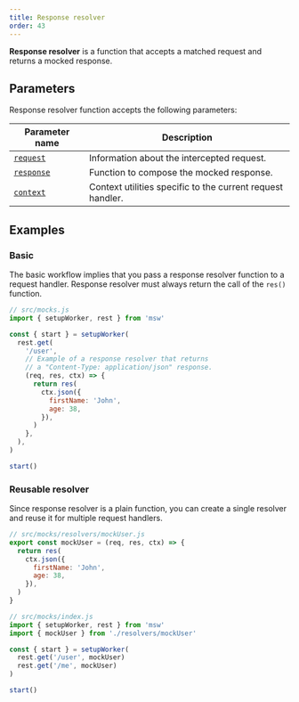 ```yaml
---
title: Response resolver
order: 43
---
```


**Response resolver** is a function that accepts a matched request and returns a mocked response.

## Parameters

Response resolver function accepts the following parameters:

| Parameter name                                        | Description                                                |
| ----------------------------------------------------- | ---------------------------------------------------------- |
| [`request`](/docs/basics/response-resolver/request)   | Information about the intercepted request.                 |
| [`response`](/docs/basics/response-resolver/response) | Function to compose the mocked response.                   |
| [`context`](/docs/basics/response-resolver/context)   | Context utilities specific to the current request handler. |

## Examples

### Basic

The basic workflow implies that you pass a response resolver function to a request handler. Response resolver must always return the call of the `res()` function.

```js showLineNumbers focusedLines=7-15
// src/mocks.js
import { setupWorker, rest } from 'msw'

const { start } = setupWorker(
  rest.get(
    '/user',
    // Example of a response resolver that returns
    // a "Content-Type: application/json" response.
    (req, res, ctx) => {
      return res(
        ctx.json({
          firstName: 'John',
          age: 38,
        }),
      )
    },
  ),
)

start()
```

### Reusable resolver

Since response resolver is a plain function, you can create a single resolver and reuse it for multiple request handlers.

```js showLineNumbers
// src/mocks/resolvers/mockUser.js
export const mockUser = (req, res, ctx) => {
  return res(
    ctx.json({
      firstName: 'John',
      age: 38,
    }),
  )
}
```

```js showLineNumbers focusedLines=3,6-7
// src/mocks/index.js
import { setupWorker, rest } from 'msw'
import { mockUser } from './resolvers/mockUser'

const { start } = setupWorker(
  rest.get('/user', mockUser)
  rest.get('/me', mockUser)
)

start()
```
